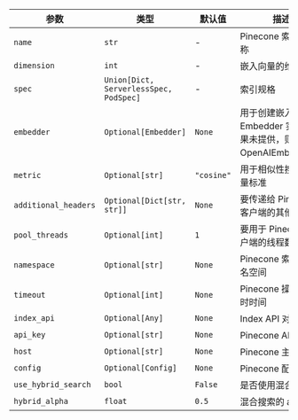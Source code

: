 | 参数             | 类型                                 | 默认值     | 描述                                                               |
| ---------------- | ------------------------------------ | ---------- | ------------------------------------------------------------------ |
| `name`           | `str`                                | -          | Pinecone 索引的名称                                                |
| `dimension`      | `int`                                | -          | 嵌入向量的维度                                                     |
| `spec`           | `Union[Dict, ServerlessSpec, PodSpec]` | -          | 索引规格                                                           |
| `embedder`       | `Optional[Embedder]`                 | `None`     | 用于创建嵌入向量的 Embedder 实例（如果未提供，则默认为 OpenAIEmbedder） |
| `metric`         | `Optional[str]`                      | `"cosine"` | 用于相似性搜索的度量标准                                           |
| `additional_headers` | `Optional[Dict[str, str]]`             | `None`     | 要传递给 Pinecone 客户端的其他标头                                 |
| `pool_threads`   | `Optional[int]`                      | `1`        | 要用于 Pinecone 客户端的线程数                                     |
| `namespace`      | `Optional[str]`                      | `None`     | Pinecone 索引的命名空间                                            |
| `timeout`        | `Optional[int]`                      | `None`     | Pinecone 操作的超时时间                                           |
| `index_api`      | `Optional[Any]`                      | `None`     | Index API 对象                                                     |
| `api_key`        | `Optional[str]`                      | `None`     | Pinecone API 密钥                                                  |
| `host`           | `Optional[str]`                      | `None`     | Pinecone 主机                                                      |
| `config`         | `Optional[Config]`                   | `None`     | Pinecone 配置                                                      |
| `use_hybrid_search` | `bool`                               | `False`    | 是否使用混合搜索                                                   |
| `hybrid_alpha`   | `float`                              | `0.5`      | 混合搜索的 alpha 值                                                |